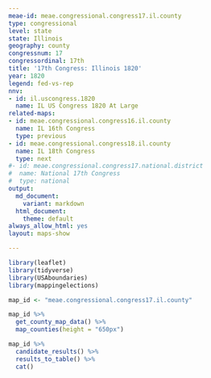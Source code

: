 ```yaml
---
meae-id: meae.congressional.congress17.il.county
type: congressional
level: state
state: Illinois
geography: county
congressnum: 17
congressordinal: 17th
title: '17th Congress: Illinois 1820'
year: 1820
legend: fed-vs-rep
nnv:
- id: il.uscongress.1820
  name: IL US Congress 1820 At Large
related-maps:
- id: meae.congressional.congress16.il.county
  name: IL 16th Congress
  type: previous
- id: meae.congressional.congress18.il.county
  name: IL 18th Congress
  type: next
#- id: meae.congressional.congress17.national.district
#  name: National 17th Congress
#  type: national
output:
  md_document:
    variant: markdown
  html_document:
    theme: default
always_allow_html: yes
layout: maps-show

---
```


```r
library(leaflet)
library(tidyverse)
library(USAboundaries)
library(mappingelections)

map_id <- "meae.congressional.congress17.il.county"
```

<div class="map">

```r
map_id %>%
  get_county_map_data() %>%
  map_counties(height = "650px")
```

</div>

<div class="results-table">

```r
map_id %>%
  candidate_results() %>%
  results_to_table() %>%
  cat()
```

</div>
